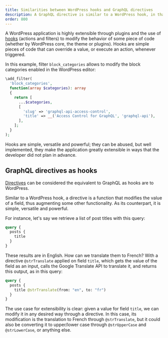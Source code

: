 ```yaml
---
title: Similarities between WordPress hooks and GraphQL directives
description: A GraphQL directive is similar to a WordPress hook, in that it is a function that modifies the value of a field, thus augmenting some other functionality.
order: 800
---
```


A WordPress application is highly extensible through plugins and the use of [hooks](https://developer.wordpress.org/plugins/hooks/) (actions and filters) to modify the behavior of some piece of code (whether by WordPress core, the theme or plugins). Hooks are simple pieces of code that can override a value, or execute an action, whenever triggered.

In this example, filter `block_categories` allows to modify the block categories enabled in the WordPress editor:

```php
\add_filter(
  'block_categories',
  function(array $categories): array
  {
    return [
      ...$categories,
      [
        'slug' => 'graphql-api-access-control',
        'title' => __('Access Control for GraphQL', 'graphql-api'),
      ],
    ];
  }
);
```

Hooks are simple, versatile and powerful; they can be abused, but well implemented, they make the application greatly extensible in ways that the developer did not plan in advance.

## GraphQL directives as hooks

[Directives](https://graphql.org/learn/queries/#directives) can be considered the equivalent to GraphQL as hooks are to WordPress.

Similar to a WordPress hook, a directive is a function that modifies the value of a field, thus augmenting some other functionality. As its counterpart, it is simple, versatile and powerful.

For instance, let's say we retrieve a list of post titles with this query:

```graphql
query {
  posts {
    title
  }
}
```

These results are in English. How can we translate them to French? With a directive `@strTranslate` applied on field `title`, which gets the value of the field as an input, calls the Google Translate API to translate it, and returns this output, as in this query:

```graphql
query {
  posts {
    title @strTranslate(from: "en", to: "fr")
  }
}
```

The use case for extensibility is clear: given a value for field `title`, we can modify it in any desired way through a directive. In this case, its modification is the translation to French through `@strTranslate`, but it could also be converting it to upper/lower case through `@strUpperCase` and `@strLowerCase`, or anything else.
